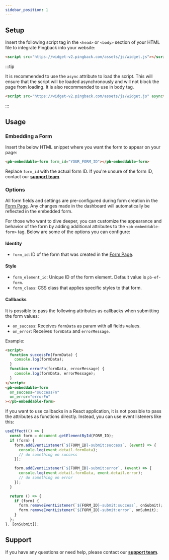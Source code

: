 ```yaml
---
sidebar_position: 1
---
```


## Setup

Insert the following script tag in the `<head>` or `<body>` section of your HTML file to integrate Pingback into your website:

```html
<script src="https://widget-v2.pingback.com/assets/js/widget.js"></script>
```

:::tip

It is recommended to use the `async` attribute to load the script. This will ensure that the script will be loaded asynchronously and will not block the page from loading. It is also recommended to use in body tag.

```html
<script src="https://widget-v2.pingback.com/assets/js/widget.js" async></script>
```

:::

## Usage

### Embedding a Form

Insert the below HTML snippet where you want the form to appear on your page:

```html
<pb-embeddable-form form_id="YOUR_FORM_ID"></pb-embeddable-form>
```

Replace `form_id` with the actual form ID. If you're unsure of the form ID, contact our [**support team**](https://helpcenter.pingback.com/).

### Options

All form fields and settings are pre-configured during form creation in the [Form Page](https://pingback.com/publish/forms/list/new-form). Any changes made in the dashboard will automatically be reflected in the embedded form.

For those who want to dive deeper, you can customize the appearance and behavior of the form by adding additional attributes to the `<pb-embeddable-form>` tag. Below are some of the options you can configure:

#### Identity

- `form_id`: ID of the form that was created in the [Form Page](https://pingback.com/publish/forms/list/new-form).

#### Style

- `form_element_id`: Unique ID of the form element. Default value is `pb-ef-form`.
- `form_class`: CSS class that applies specific styles to that form.

#### Callbacks

It is possible to pass the following attributes as callbacks when submitting the form values:

- `on_success`: Receives `formData` as param with all fields values.
- `on_error`: Receives `formData` and `errorMessage`.

Example:

```html
<script>
  function successFn(formData) {
    console.log(formData);
  }
  function errorFn(formData, errorMessage) {
    console.log(formData, errorMessage);
  }
</script>
<pb-embeddable-form
  on_success="successFn"
  on_error="errorFn"
></pb-embeddable-form>
```

If you want to use callbacks in a React application, it is not possible to pass the attributes as functions directly. Instead, you can use event listeners like this:

```jsx
useEffect(() => {
  const form = document.getElementById(FORM_ID);
  if (form) {
    form.addEventListener(`${FORM_ID}-submit:success`, (event) => {
      console.log(event.detail.formData);
      // do something on success
    });

    form.addEventListener(`${FORM_ID}-submit:error`, (event) => {
      console.log(event.detail.formData, event.detail.error);
      // do something on error
    });
  }

  return () => {
    if (form) {
      form.removeEventListener(`${FORM_ID}-submit:success`, onSubmit);
      form.removeEventListener(`${FORM_ID}-submit:error`, onSubmit);
    }
  };
}, [onSubmit]);
```

## Support

If you have any questions or need help, please contact our [**support team**](https://helpcenter.pingback.com/).

